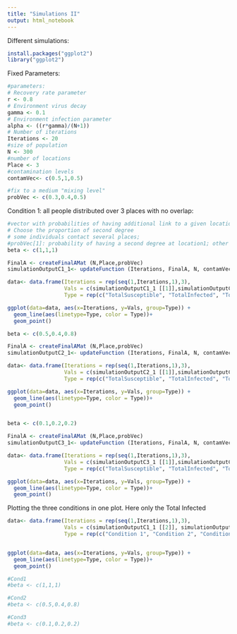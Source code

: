 ```yaml
---
title: "Simulations II"
output: html_notebook
---
```

Different simulations:

```r
install.packages("ggplot2")
library("ggplot2")

```


Fixed Parameters:
```r
#parameters:
# Recovery rate parameter
r <- 0.8
# Environment virus decay 
gamma <- 0.1
# Environment infection parameter
alpha <- ((r*gamma)/(N+1))
# Number of iterations
Iterations <- 20
#size of population
N <- 300
#number of locations
Place <- 3
#contamination levels
contamVec<- c(0.5,1,0.5)

#fix to a medium "mixing level"
probVec <- c(0.3,0.4,0.5)

```



Condition 1: all people distributed over 3 places with no overlap:

```r
#vector with probabilities of having additional link to a given location
# Choose the proportion of second degree 
# some individuals contact several places; 
#probVec[1]: probability of having a second degree at location1; other indices respectivel
beta <- c(1,1,1)

FinalA <- createFinalAMat (N,Place,probVec)
simulationOutputC1_1<- updateFunction (Iterations, FinalA, N, contamVec, r, gamma, beta)

data<- data.frame(Iterations = rep(seq(1,Iterations,1),3), 
                  Vals = c(simulationOutputC1_1 [[1]],simulationOutputC1_1 [[2]],simulationOutputC1_1 [[3]] ),
                  Type = rep(c("TotalSusceptible", "TotalInfected", "TotalRecovered"), each=20) )

ggplot(data=data, aes(x=Iterations, y=Vals, group=Type)) +
  geom_line(aes(linetype=Type, color = Type))+
  geom_point()

```


```r
beta <- c(0.5,0.4,0.8)

FinalA <- createFinalAMat (N,Place,probVec)
simulationOutputC2_1<- updateFunction (Iterations, FinalA, N, contamVec, r, gamma, beta)

data<- data.frame(Iterations = rep(seq(1,Iterations,1),3), 
                  Vals = c(simulationOutputC2_1 [[1]],simulationOutputC2_1 [[2]],simulationOutputC2_1 [[3]] ),
                  Type = rep(c("TotalSusceptible", "TotalInfected", "TotalRecovered"), each=20) )

ggplot(data=data, aes(x=Iterations, y=Vals, group=Type)) +
  geom_line(aes(linetype=Type, color = Type))+
  geom_point()
```

```r

```

```r
beta <- c(0.1,0.2,0.2)

FinalA <- createFinalAMat (N,Place,probVec)
simulationOutputC3_1<- updateFunction (Iterations, FinalA, N, contamVec, r, gamma,beta)

data<- data.frame(Iterations = rep(seq(1,Iterations,1),3), 
                  Vals = c(simulationOutputC3_1 [[1]],simulationOutputC3_1 [[2]],simulationOutputC3_1 [[3]] ),
                  Type = rep(c("TotalSusceptible", "TotalInfected", "TotalRecovered"), each=20) )

ggplot(data=data, aes(x=Iterations, y=Vals, group=Type)) +
  geom_line(aes(linetype=Type, color = Type))+
  geom_point()
```

Plotting the three conditions in one plot. Here only the Total Infected
```r

data<- data.frame(Iterations = rep(seq(1,Iterations,1),3), 
                  Vals = c(simulationOutputC1_1 [[2]], simulationOutputC2_1 [[2]], simulationOutputC3_1 [[2]] ),
                  Type = rep(c("Condition 1", "Condition 2", "Condition3"), each=20) )


ggplot(data=data, aes(x=Iterations, y=Vals, group=Type)) +
  geom_line(aes(linetype=Type, color = Type))+
  geom_point()

#Cond1
#beta <- c(1,1,1) 

#Cond2
#beta <- c(0.5,0.4,0.8)

#Cond3
#beta <- c(0.1,0.2,0.2)


```